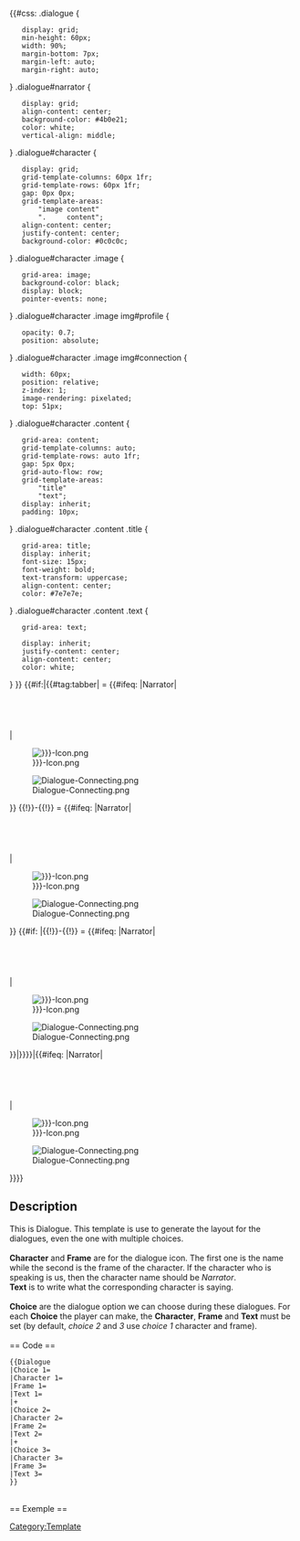 {{#css:
.dialogue {
    display: grid;
    min-height: 60px;
    width: 90%;
    margin-bottom: 7px;
    margin-left: auto;
    margin-right: auto;
}
.dialogue#narrator {
    display: grid;
    align-content: center;
    background-color: #4b0e21;
    color: white;
    vertical-align: middle;
}
.dialogue#character {
    display: grid;
    grid-template-columns: 60px 1fr;
    grid-template-rows: 60px 1fr;
    gap: 0px 0px;
    grid-template-areas:
        "image content"
        ".     content";
    align-content: center;
    justify-content: center;
    background-color: #0c0c0c;
}
.dialogue#character .image {
    grid-area: image;
    background-color: black;
    display: block;
    pointer-events: none;
}
.dialogue#character .image img#profile {
    opacity: 0.7;
    position: absolute;
}
.dialogue#character .image img#connection {
    width: 60px;
    position: relative;
    z-index: 1;
    image-rendering: pixelated;
    top: 51px;
}
.dialogue#character .content {
    grid-area: content;
    grid-template-columns: auto;
    grid-template-rows: auto 1fr;
    gap: 5px 0px;
    grid-auto-flow: row;
    grid-template-areas:
        "title"
        "text";
    display: inherit;
    padding: 10px;
}
.dialogue#character .content .title {
    grid-area: title;
    display: inherit;
    font-size: 15px;
    font-weight: bold;
    text-transform: uppercase;
    align-content: center;
    color: #7e7e7e;
}
.dialogue#character .content .text {
    grid-area: text;

    display: inherit;
    justify-content: center;
    align-content: center;
    color: white;
}
}}
<includeonly>
{{#if:{{{Choice 2|}}}|{{#tag:tabber|
{{{Choice 1|}}} =
{{#ifeq: {{{Character 1}}}|Narrator|<div class="dialogue" id="narrator">
<div style="padding: 15px">{{{Text 1|Empty Head}}}</div>
</div>
|<div class="dialogue" id="character">
<div class="image">
<div id="profile">[[File:Dialogue-{{{Frame 1|}}}-Icon.png]]</div>
<div id="connection">[[File:Dialogue-Connecting.png]]</div>
</div>
<div class="content">
<div class="title">{{{Character 1}}}</div>
<div class="text">{{{Text 1|Empty Head}}}</div>
</div></div>}}
{{!}}-{{!}}
{{{Choice 2|}}} =
{{#ifeq: {{{Character 2|}}}|Narrator|<div class="dialogue" id="narrator">
<div style="padding: 15px">{{{Text 2|Empty Head}}}</div>
</div>
|<div class="dialogue" id="character">
<div class="image">
<div id="profile">[[File:Dialogue-{{{Frame 2|}}}-Icon.png]]</div>
<div id="connection">[[File:Dialogue-Connecting.png]]</div>
</div>
<div class="content"><div class="title">{{{Character 2|}}}</div>
<div class="text">{{{Text 2|Empty Head}}}</div></div></div>}}
{{#if: {{{Choice 3|}}}|{{!}}-{{!}}
{{{Choice 3|}}} =
{{#ifeq: {{{Character 3|}}}|Narrator|<div class="dialogue" id="narrator">
<div style="padding: 15px">{{{Text 3|Empty Head}}}</div>
</div>
|<div class="dialogue" id="character">
<div class="image">
<div id="profile">[[File:Dialogue-{{{Frame 3|}}}-Icon.png]]</div>
<div id="connection">[[File:Dialogue-Connecting.png]]</div>
</div>
<div class="content">
<div class="title">{{{Character 3|}}}</div>
<div class="text">{{{Text 3|Empty Head}}}</div>
</div></div>}}|}}}}|{{#ifeq: {{{Character 1}}}|Narrator|<div class="dialogue" id="narrator">
<div style="padding: 15px">{{{Text 1|Empty Head}}}</div>
</div>
|<div class="dialogue" id="character">
<div class="image">
<div id="profile">[[File:Dialogue-{{{Frame 1|}}}-Icon.png]]</div>
<div id="connection">[[File:Dialogue-Connecting.png]]</div>
</div>
<div class="content">
<div class="title">{{{Character 1|}}}</div>
<div class="text">{{{Text 1|Empty Head}}}</div>
</div></div>}}}}</includeonly>

<noinclude>
== Description ==
This is Dialogue. This template is use to generate the layout for the dialogues, even the one with multiple choices. <br />
<br />
'''Character''' and '''Frame''' are for the dialogue icon. The first one is the name while the second is the frame of the character. If the character who is speaking is us, then the character name should be ''Narrator''.<br />
'''Text''' is to write what the corresponding character is saying.<br />
<br />
'''Choice''' are the dialogue option we can choose during these dialogues. For each '''Choice''' the player can make, the '''Character''', '''Frame''' and '''Text''' must be set (by default, ''choice 2'' and ''3'' use ''choice 1'' character and frame).<br />  
<br />
== Code ==
<pre>
{{Dialogue
|Choice 1=
|Character 1=
|Frame 1=
|Text 1=
|+
|Choice 2=
|Character 2=
|Frame 2=
|Text 2=
|+
|Choice 3=
|Character 3=
|Frame 3=
|Text 3=
}}
</pre>
<br />
== Exemple ==
{{Dialogue
|Choice 1= Lv1
|Character 1= Lucia
|Frame 1= Lotus
|Text 1= I will defeat my edgy side!
|+
|Choice 2= Lv2
|Character 2= Lucia
|Frame 2= CrimsonAbyss
|Text 2= ''Draw Yamato'' Lol no
|+
|Choice 3= Lv3
|Character 3= Lucia
|Frame 3= Plume
|Text 3= I'm back bi**h
}}
{{Dialogue
|Character 1=Narrator
|Text 1=WTF
}}
[[Category:Template]]</noinclude>

<!--
    Character's Line
<div class="dialogue" id="character">
<div class="image">
<img id="profile">[[File:Dialogue-{{{Frame}}}-Icon.png]]</img>
<img id="connection">[[File:Dialogue-Connecting.png]]</img>
</div>
<div class="content">
<div class="title">{{{Character 1|}}}</div>
<div class="text">{{{Text 1|Empty Head}}}</div>
</div>
</div>

    Commander's Line
<div class="dialogue" id=Narrator>
<div style="padding: 15px"></div>
</div>
-->

